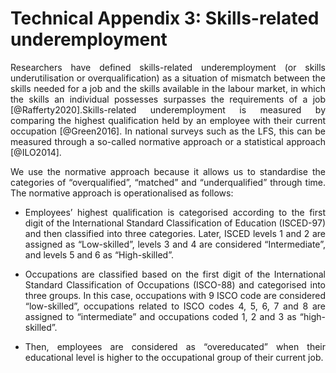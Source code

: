
# Technical Appendix 3: Skills-related underemployment {-} 

<p align="justify">Researchers have defined skills-related underemployment (or skills underutilisation or overqualification) as a situation of mismatch between the skills needed for a job and the skills available in the labour market, in which the skills an individual possesses surpasses the requirements of a job [@Rafferty2020].Skills-related underemployment is measured by comparing the highest qualification held by an employee with their current occupation [@Green2016]. In national surveys such as the LFS, this can be measured through a so-called normative approach or a statistical approach [@ILO2014].</p>

<p align="justify">We use the normative approach because it allows us to standardise the categories of “overqualified”, “matched” and “underqualified” through time. The normative approach is operationalised as follows:</p>
-	<p align="justify">Employees’ highest qualification is categorised according to the first digit of the International Standard Classification of Education (ISCED-97) and then classified into three categories. Later, ISCED levels 1 and 2 are assigned as “Low-skilled”, levels 3 and 4 are considered “Intermediate”, and levels 5 and 6 as “High-skilled”.</p>
-	<p align="justify">Occupations are classified based on the first digit of the International Standard Classification of Occupations (ISCO-88) and categorised into three groups. In this case, occupations with 9 ISCO code are considered “low-skilled”, occupations related to ISCO codes 4, 5, 6, 7 and 8 are assigned to “intermediate” and occupations coded 1, 2 and 3 as “high-skilled”.</p>
-	<p align="justify">Then, employees are considered as “overeducated” when their educational level is higher to the occupational group of their current job.</p>
